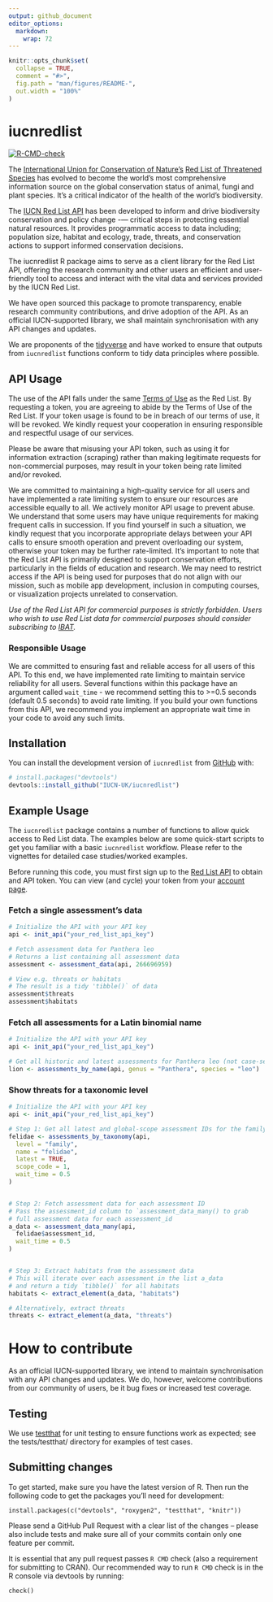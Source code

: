 ```yaml
---
output: github_document
editor_options: 
  markdown: 
    wrap: 72
---
```


<!-- README.md is generated from README.Rmd. Please edit that file -->

```r
knitr::opts_chunk$set(
  collapse = TRUE,
  comment = "#>",
  fig.path = "man/figures/README-",
  out.width = "100%"
)
```

# iucnredlist

[![R-CMD-check](https://github.com/IUCN-UK/iucnredlist/actions/workflows/R-CMD-check.yaml/badge.svg?branch=main)](https://github.com/IUCN-UK/iucnredlist/actions/workflows/R-CMD-check.yaml)

The [International Union for Conservation of
Nature’s](https://www.iucn.org) [Red List of Threatened
Species](https://www.iucnredlist.org) has evolved to become the world’s
most comprehensive information source on the global conservation status
of animal, fungi and plant species. It’s a critical indicator of the
health of the world’s biodiversity.

The [IUCN Red List API](https://api.iucnredlist.org) has been developed
to inform and drive biodiversity conservation and policy change -—
critical steps in protecting essential natural resources. It provides
programmatic access to data including; population size, habitat and
ecology, trade, threats, and conservation actions to support informed
conservation decisions.

The iucnredlist R package aims to serve as a client library for the Red
List API, offering the research community and other users an efficient
and user-friendly tool to access and interact with the vital data and
services provided by the IUCN Red List.

We have open sourced this package to promote transparency, enable
research community contributions, and drive adoption of the API. As an
official IUCN-supported library, we shall maintain synchronisation with
any API changes and updates.

We are proponents of the [tidyverse](https://www.tidyverse.org) and have worked
to ensure that outputs from `iucnredlist` functions conform to tidy data principles
where possible.

## API Usage

The use of the API falls under the same [Terms of
Use](https://www.iucnredlist.org/terms/terms-of-use) as the Red List. By
requesting a token, you are agreeing to abide by the Terms of Use of the
Red List. If your token usage is found to be in breach of our terms of
use, it will be revoked. We kindly request your cooperation in ensuring
responsible and respectful usage of our services.

Please be aware that misusing your API token, such as using it for
information extraction (scraping) rather than making legitimate requests
for non-commercial purposes, may result in your token being rate limited
and/or revoked.

We are committed to maintaining a high-quality service for all users and
have implemented a rate limiting system to ensure our resources are
accessible equally to all. We actively monitor API usage to prevent
abuse. We understand that some users may have unique requirements for
making frequent calls in succession. If you find yourself in such a
situation, we kindly request that you incorporate appropriate delays
between your API calls to ensure smooth operation and prevent
overloading our system, otherwise your token may be further
rate-limited. It's important to note that the Red List API is primarily
designed to support conservation efforts, particularly in the fields of
education and research. We may need to restrict access if the API is
being used for purposes that do not align with our mission, such as
mobile app development, inclusion in computing courses, or visualization
projects unrelated to conservation.

*Use of the Red List API for commercial purposes is strictly forbidden.
Users who wish to use Red List data for commercial purposes should
consider subscribing to [IBAT](www.ibat-alliance.org).*

### Responsible Usage
We are committed to ensuring fast and reliable access for all users of this API. To this
end, we have implemented rate limiting to maintain service reliability for all users.
Several functions within this package have an argument called `wait_time` - we recommend
setting this to >=0.5 seconds (default 0.5 seconds) to avoid rate limiting. 
If you build your own functions from this API, we recommend you implement an appropriate 
wait time in your code to avoid any such limits.

## Installation

You can install the development version of `iucnredlist` from
[GitHub](https://github.com/) with:

``` r
# install.packages("devtools")
devtools::install_github("IUCN-UK/iucnredlist")
```

## Example Usage

The `iucnredlist` package contains a number of functions to allow quick
access to Red List data. The examples below are some quick-start scripts to
get you familiar with a basic `iucnredlist` workflow. 
Please refer to the vignettes for detailed case studies/worked examples.

Before running this code, you must first sign up to the [Red List
API](https://api.iucnredlist.org) to obtain and API token. You can view
(and cycle) your token from your [account page](https://api.iucnredlist.org/users/edit).

### Fetch a single assessment's data
```r
# Initialize the API with your API key
api <- init_api("your_red_list_api_key")

# Fetch assessment data for Panthera leo
# Returns a list containing all assessment data
assessment <- assessment_data(api, 266696959)

# View e.g. threats or habitats
# The result is a tidy 'tibble()` of data
assessment$threats
assessment$habitats
```

### Fetch all assessments for a Latin binomial name
```r
# Initialize the API with your API key
api <- init_api("your_red_list_api_key")

# Get all historic and latest assessments for Panthera leo (not case-sensitive)
lion <- assessments_by_name(api, genus = "Panthera", species = "leo")
```

### Show threats for a taxonomic level
```r
# Initialize the API with your API key
api <- init_api("your_red_list_api_key")

# Step 1: Get all latest and global-scope assessment IDs for the family Felidae
felidae <- assessments_by_taxonomy(api,
  level = "family",
  name = "felidae",
  latest = TRUE,
  scope_code = 1,
  wait_time = 0.5
)


# Step 2: Fetch assessment data for each assessment ID
# Pass the assessment_id column to `assessment_data_many() to grab
# full assessment data for each assessment_id
a_data <- assessment_data_many(api,
  felidae$assessment_id,
  wait_time = 0.5
)


# Step 3: Extract habitats from the assessment data
# This will iterate over each assessment in the list a_data
# and return a tidy `tibble()` for all habitats
habitats <- extract_element(a_data, "habitats")

# Alternatively, extract threats
threats <- extract_element(a_data, "threats")
```

# How to contribute

As an official IUCN-supported library, we intend to maintain synchronisation with any API changes and updates. We do, however, welcome contributions from our community of users, be it bug fixes or increased test coverage.

## Testing

We use [testthat](https://testthat.r-lib.org/)  for unit testing to ensure functions work as expected; see the tests/testthat/ directory for examples of test cases.

## Submitting changes

To get started, make sure you have the latest version of R.  Then run the following code to get the packages you’ll need for development:
```
install.packages(c("devtools", "roxygen2", "testthat", "knitr"))
```

Please send a GitHub Pull Request with a clear list of the changes -- please also include tests and make sure all of your commits contain only one feature per commit.

It is essential that any pull request passes `R CMD` check (also a requirement for submitting to CRAN).  Our recommended way to run `R CMD` check is in the R console via devtools by running:
```
check()
```
